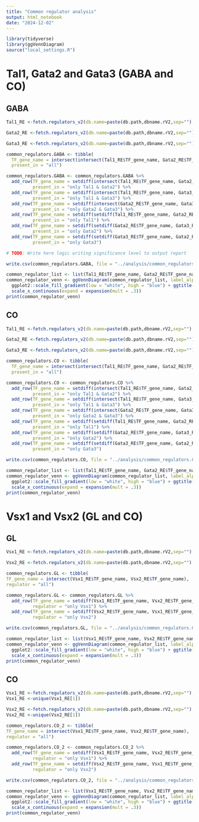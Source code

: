 ```yaml
---
title: "Common regulator analysis"
output: html_notebook
date: "2024-12-02"
---
```

```r
library(tidyverse)
library(ggVennDiagram)
source("local_settings.R")
```

# Tal1, Gata2 and Gata3 (GABA and CO)

## GABA

```r
Tal1_RE <-fetch.regulators_v2(db.name=paste(db.path,dbname.rV2,sep=""), "Tal1", "GA1_2",pvalue.thr=0.05) %>% group_by(TF_gene_name, direction) %>% summarize(linkpeaks_avg_zscore=mean(linkpeaks_zscore,na.rm=T), linkpeaks_avg_pvalue=mean(linkpeaks_pvalue, na.rm=T), direction=mean(direction))

Gata2_RE <-fetch.regulators_v2(db.name=paste(db.path,dbname.rV2,sep=""), "Gata2", "GA1_2",pvalue.thr=0.05) %>% group_by(TF_gene_name, direction) %>% summarize(linkpeaks_avg_zscore=mean(linkpeaks_zscore,na.rm=T), linkpeaks_avg_pvalue=mean(linkpeaks_pvalue, na.rm=T), direction=mean(direction))

Gata3_RE <-fetch.regulators_v2(db.name=paste(db.path,dbname.rV2,sep=""), "Gata3", "GA1_2",pvalue.thr=0.05) %>% group_by(TF_gene_name, direction) %>% summarize(linkpeaks_avg_zscore=mean(linkpeaks_zscore,na.rm=T), linkpeaks_avg_pvalue=mean(linkpeaks_pvalue, na.rm=T), direction=mean(direction))
```

```r
common_regulators.GABA <- tibble(
  TF_gene_name = intersect(intersect(Tal1_RE$TF_gene_name, Gata2_RE$TF_gene_name), Gata3_RE$TF_gene_name),
  present_in = "all")

common_regulators.GABA <- common_regulators.GABA %>%
  add_row(TF_gene_name = setdiff(intersect(Tal1_RE$TF_gene_name, Gata2_RE$TF_gene_name), Gata3_RE$TF_gene_name),
          present_in = "only Tal1 & Gata2") %>%
  add_row(TF_gene_name = setdiff(intersect(Tal1_RE$TF_gene_name, Gata3_RE$TF_gene_name), Gata2_RE$TF_gene_name),
          present_in = "only Tal1 & Gata3") %>%
  add_row(TF_gene_name = setdiff(intersect(Gata2_RE$TF_gene_name, Gata3_RE$TF_gene_name), Tal1_RE$TF_gene_name),
          present_in = "only Gata2 & Gata3") %>%
  add_row(TF_gene_name = setdiff(setdiff(Tal1_RE$TF_gene_name, Gata2_RE$TF_gene_name), Gata3_RE$TF_gene_name),
          present_in = "only Tal1") %>%
  add_row(TF_gene_name = setdiff(setdiff(Gata2_RE$TF_gene_name, Gata3_RE$TF_gene_name), Tal1_RE$TF_gene_name),
          present_in = "only Gata2") %>%
  add_row(TF_gene_name = setdiff(setdiff(Gata3_RE$TF_gene_name, Gata2_RE$TF_gene_name), Tal1_RE$TF_gene_name),
          present_in = "only Gata3")

# TODO: Write here logic writing significance level to output report

write.csv(common_regulators.GABA, file = "../analysis/common_regulators.GABA.csv", row.names = FALSE, quote = FALSE)
```

```r
common_regulator_list <- list(Tal1_RE$TF_gene_name, Gata2_RE$TF_gene_name, Gata3_RE$TF_gene_name)
common_regulator_venn <- ggVennDiagram(common_regulator_list, label_alpha = 0, category.names = c("Tal1", "Gata2", "Gata3")) +
  ggplot2::scale_fill_gradient(low = "white", high = "blue") + ggtitle("GABA") +
  scale_x_continuous(expand = expansion(mult = .3))
print(common_regulator_venn)
```

## CO

```r
Tal1_RE <-fetch.regulators_v2(db.name=paste(db.path,dbname.rV2,sep=""), "Tal1", "CO1_2",pvalue.thr=0.05)

Gata2_RE <-fetch.regulators_v2(db.name=paste(db.path,dbname.rV2,sep=""), "Gata2", "CO1_2",pvalue.thr=0.05)

Gata3_RE <-fetch.regulators_v2(db.name=paste(db.path,dbname.rV2,sep=""), "Gata3", "CO1_2",pvalue.thr=0.05)
```

```r
common_regulators.CO <- tibble(
  TF_gene_name = intersect(intersect(Tal1_RE$TF_gene_name, Gata2_RE$TF_gene_name), Gata3_RE$TF_gene_name),
  present_in = "all")

common_regulators.CO <- common_regulators.CO %>%
  add_row(TF_gene_name = setdiff(intersect(Tal1_RE$TF_gene_name, Gata2_RE$TF_gene_name), Gata3_RE$TF_gene_name),
          present_in = "only Tal1 & Gata2") %>%
  add_row(TF_gene_name = setdiff(intersect(Tal1_RE$TF_gene_name, Gata3_RE$TF_gene_name), Gata2_RE$TF_gene_name),
          present_in = "only Tal1 & Gata3") %>%
  add_row(TF_gene_name = setdiff(intersect(Gata2_RE$TF_gene_name, Gata3_RE$TF_gene_name), Tal1_RE$TF_gene_name),
          present_in = "only Gata2 & Gata3") %>%
  add_row(TF_gene_name = setdiff(setdiff(Tal1_RE$TF_gene_name, Gata2_RE$TF_gene_name), Gata3_RE$TF_gene_name),
          present_in = "only Tal1") %>%
  add_row(TF_gene_name = setdiff(setdiff(Gata2_RE$TF_gene_name, Gata3_RE$TF_gene_name), Tal1_RE$TF_gene_name),
          present_in = "only Gata2") %>%
  add_row(TF_gene_name = setdiff(setdiff(Gata3_RE$TF_gene_name, Gata2_RE$TF_gene_name), Tal1_RE$TF_gene_name),
          present_in = "only Gata3")

write.csv(common_regulators.CO, file = "../analysis/common_regulators.CO.csv", row.names = FALSE, quote = FALSE)
```

```r
common_regulator_list <- list(Tal1_RE$TF_gene_name, Gata2_RE$TF_gene_name, Gata3_RE$TF_gene_name)
common_regulator_venn <- ggVennDiagram(common_regulator_list, label_alpha = 0, category.names = c("Tal1", "Gata2", "Gata3")) +
  ggplot2::scale_fill_gradient(low = "white", high = "blue") + ggtitle("CO") +
  scale_x_continuous(expand = expansion(mult = .3))
print(common_regulator_venn)
```

# Vsx1 and Vsx2 (GL and CO)

## GL

```r
Vsx1_RE <-fetch.regulators_v2(db.name=paste(db.path,dbname.rV2,sep=""), "Vsx1", "GL1_2",pvalue.thr=0.05)

Vsx2_RE <-fetch.regulators_v2(db.name=paste(db.path,dbname.rV2,sep=""), "Vsx2", "GL1_2",pvalue.thr=0.05)
```

```r
common_regulators.GL <- tibble(
TF_gene_name = intersect(Vsx1_RE$TF_gene_name, Vsx2_RE$TF_gene_name),
regulator = "all")

common_regulators.GL <- common_regulators.GL %>%
  add_row(TF_gene_name = setdiff(Vsx1_RE$TF_gene_name, Vsx2_RE$TF_gene_name),
          regulator = "only Vsx1") %>%
  add_row(TF_gene_name = setdiff(Vsx2_RE$TF_gene_name, Vsx1_RE$TF_gene_name),
          regulator = "only Vsx2")

write.csv(common_regulators.GL, file = "../analysis/common_regulators.GL.csv",row.names = FALSE, quote = FALSE)
```

```r
common_regulator_list <- list(Vsx1_RE$TF_gene_name, Vsx2_RE$TF_gene_name)
common_regulator_venn <- ggVennDiagram(common_regulator_list, label_alpha = 0, category.names = c("Vsx1", "Vsx2")) +
  ggplot2::scale_fill_gradient(low = "white", high = "blue") + ggtitle("GL") +
  scale_x_continuous(expand = expansion(mult = .3))
print(common_regulator_venn)
```

## CO

```r
Vsx1_RE <-fetch.regulators_v2(db.name=paste(db.path,dbname.rV2,sep=""), "Vsx1", "CO1_2",pvalue.thr=0.05)
Vsx1_RE <-unique(Vsx1_RE[1])

Vsx2_RE <-fetch.regulators_v2(db.name=paste(db.path,dbname.rV2,sep=""), "Vsx2", "CO1_2",pvalue.thr=0.05)
Vsx2_RE <-unique(Vsx2_RE[1])
```

```r
common_regulators.CO_2 <- tibble(
TF_gene_name = intersect(Vsx1_RE$TF_gene_name, Vsx2_RE$TF_gene_name),
regulator = "all")

common_regulators.CO_2 <- common_regulators.CO_2 %>%
  add_row(TF_gene_name = setdiff(Vsx1_RE$TF_gene_name, Vsx2_RE$TF_gene_name),
          regulator = "only Vsx1") %>%
  add_row(TF_gene_name = setdiff(Vsx2_RE$TF_gene_name, Vsx1_RE$TF_gene_name),
          regulator = "only Vsx2")

write.csv(common_regulators.CO_2, file = "../analysis/common_regulators.CO_2.csv", row.names = FALSE, quote = FALSE)
```

```r
common_regulator_list <- list(Vsx1_RE$TF_gene_name, Vsx2_RE$TF_gene_name)
common_regulator_venn <- ggVennDiagram(common_regulator_list, label_alpha = 0, category.names = c("Vsx1", "Vsx2")) +
  ggplot2::scale_fill_gradient(low = "white", high = "blue") + ggtitle("GL") +
  scale_x_continuous(expand = expansion(mult = .3))
print(common_regulator_venn)
```